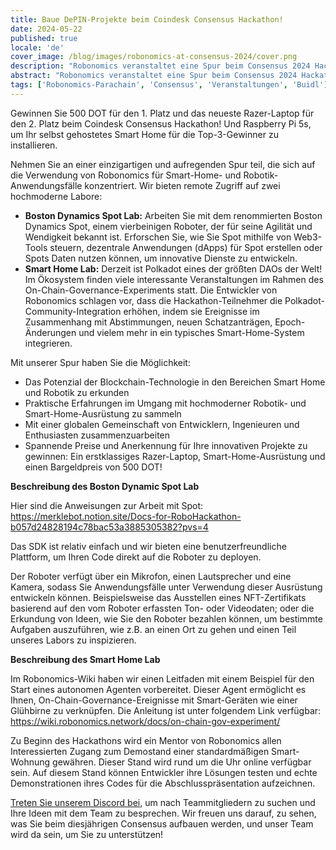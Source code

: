 ```yaml
---
title: Baue DePIN-Projekte beim Coindesk Consensus Hackathon!
date: 2024-05-22
published: true
locale: 'de'
cover_image: /blog/images/robonomics-at-consensus-2024/cover.png
description: "Robonomics veranstaltet eine Spur beim Consensus 2024 Hackathon und fordert die Teilnehmer heraus, nützliche DePIN-Projekte zu entwickeln. Die Teilnehmer haben remote Zugriff auf Robotik- und Smart-Home-Labore und können ihre bevorzugten Web3-Tools hinzufügen, um Infrastruktur für die reale Welt aufzubauen."
abstract: "Robonomics veranstaltet eine Spur beim Consensus 2024 Hackathon und gibt den Teilnehmern Zugriff auf Smart-Home- und Robotik-Ausrüstung."
tags: ['Robonomics-Parachain', 'Consensus', 'Veranstaltungen', 'Buidl']
---
```


Gewinnen Sie 500 DOT für den 1. Platz und das neueste Razer-Laptop für den 2. Platz beim Coindesk Consensus Hackathon! Und Raspberry Pi 5s, um Ihr selbst gehostetes Smart Home für die Top-3-Gewinner zu installieren.

Nehmen Sie an einer einzigartigen und aufregenden Spur teil, die sich auf die Verwendung von Robonomics für Smart-Home- und Robotik-Anwendungsfälle konzentriert. Wir bieten remote Zugriff auf zwei hochmoderne Labore:

- **Boston Dynamics Spot Lab:** Arbeiten Sie mit dem renommierten Boston Dynamics Spot, einem vierbeinigen Roboter, der für seine Agilität und Wendigkeit bekannt ist. Erforschen Sie, wie Sie Spot mithilfe von Web3-Tools steuern, dezentrale Anwendungen (dApps) für Spot erstellen oder Spots Daten nutzen können, um innovative Dienste zu entwickeln.
- **Smart Home Lab:** Derzeit ist Polkadot eines der größten DAOs der Welt! Im Ökosystem finden viele interessante Veranstaltungen im Rahmen des On-Chain-Governance-Experiments statt. Die Entwickler von Robonomics schlagen vor, dass die Hackathon-Teilnehmer die Polkadot-Community-Integration erhöhen, indem sie Ereignisse im Zusammenhang mit Abstimmungen, neuen Schatzanträgen, Epoch-Änderungen und vielem mehr in ein typisches Smart-Home-System integrieren.

Mit unserer Spur haben Sie die Möglichkeit:

- Das Potenzial der Blockchain-Technologie in den Bereichen Smart Home und Robotik zu erkunden
- Praktische Erfahrungen im Umgang mit hochmoderner Robotik- und Smart-Home-Ausrüstung zu sammeln
- Mit einer globalen Gemeinschaft von Entwicklern, Ingenieuren und Enthusiasten zusammenzuarbeiten
- Spannende Preise und Anerkennung für Ihre innovativen Projekte zu gewinnen: Ein erstklassiges Razer-Laptop, Smart-Home-Ausrüstung und einen Bargeldpreis von 500 DOT!

**Beschreibung des Boston Dynamic Spot Lab**

Hier sind die Anweisungen zur Arbeit mit Spot: https://merklebot.notion.site/Docs-for-RoboHackathon-b057d24828194c78bac53a3885305382?pvs=4

Das SDK ist relativ einfach und wir bieten eine benutzerfreundliche Plattform, um Ihren Code direkt auf die Roboter zu deployen.

Der Roboter verfügt über ein Mikrofon, einen Lautsprecher und eine Kamera, sodass Sie Anwendungsfälle unter Verwendung dieser Ausrüstung entwickeln können. Beispielsweise das Ausstellen eines NFT-Zertifikats basierend auf den vom Roboter erfassten Ton- oder Videodaten; oder die Erkundung von Ideen, wie Sie den Roboter bezahlen können, um bestimmte Aufgaben auszuführen, wie z.B. an einen Ort zu gehen und einen Teil unseres Labors zu inspizieren.

**Beschreibung des Smart Home Lab**

Im Robonomics-Wiki haben wir einen Leitfaden mit einem Beispiel für den Start eines autonomen Agenten vorbereitet. Dieser Agent ermöglicht es Ihnen, On-Chain-Governance-Ereignisse mit Smart-Geräten wie einer Glühbirne zu verknüpfen. Die Anleitung ist unter folgendem Link verfügbar: https://wiki.robonomics.network/docs/on-chain-gov-experiment/

Zu Beginn des Hackathons wird ein Mentor von Robonomics allen Interessierten Zugang zum Demostand einer standardmäßigen Smart-Wohnung gewähren. Dieser Stand wird rund um die Uhr online verfügbar sein. Auf diesem Stand können Entwickler ihre Lösungen testen und echte Demonstrationen ihres Codes für die Abschlusspräsentation aufzeichnen.

[Treten Sie unserem Discord bei](https://discord.gg/k9G2WQWcmj), um nach Teammitgliedern zu suchen und Ihre Ideen mit dem Team zu besprechen. Wir freuen uns darauf, zu sehen, was Sie beim diesjährigen Consensus aufbauen werden, und unser Team wird da sein, um Sie zu unterstützen!